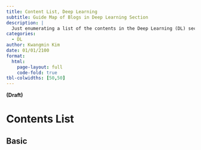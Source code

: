 ```yaml
---
title: Content List, Deep Learning
subtitle: Guide Map of Blogs in Deep Learning Section
description: |
  Just enumerating a list of the contents in the Deep Learning (DL) section 
categories:
  - DL
author: Kwangmin Kim
date: 01/01/2100
format: 
  html:
    page-layout: full
    code-fold: true
tbl-colwidths: [50,50]
---
```


**(Draft)**

# Contents List

## Basic

